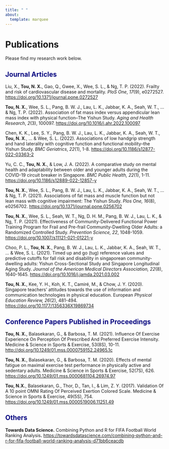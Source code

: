 ```yaml
---
title: " "
about:
  template: marquee
---
```


# **Publications**

Please find my research work below.

## [Journal Articles]{style="color: navy"}

Liu, X., **Tou, N. X.**, Gao, Q., Gwee, X., Wee, S. L., & Ng, T. P. (2022). Frailty and risk of cardiovascular disease and mortality. *PloS One*, *17*(9), e0272527. <https://doi.org/10.1371/journal.pone.0272527>

**Tou, N. X.**, Wee, S. L., Pang, B. W. J., Lau, L. K., Jabbar, K. A., Seah, W. T., \... & Ng, T. P. (2022). Association of fat mass index versus appendicular lean mass index with physical function--The Yishun Study. *Aging and Health Research*, *2*(3), 100097. <https://doi.org/10.1016/j.ahr.2022.100097>

Chen, K. K., Lee, S. Y., Pang, B. W. J., Lau, L. K., Jabbar, K. A., Seah, W. T., **Tou, N. X**., \... & Wee, S. L. (2022). Associations of low handgrip strength and hand laterality with cognitive function and functional mobility--the Yishun Study. *BMC Geriatrics*, *22*(1), 1-8. <https://doi.org/10.1186/s12877-022-03363-2>

Yu, C. C., **Tou, N. X.**, & Low, J. A. (2022). A comparative study on mental health and adaptability between older and younger adults during the COVID-19 circuit breaker in Singapore. *BMC Public Health, 22*(1), 1-11. <https://doi.org/10.1186/s12889-022-12857-y>

**Tou, N. X.**, Wee, S. L., Pang, B. W. J., Lau, L. K., Jabbar, K. A., Seah, W. T., \... & Ng, T. P. (2021). Associations of fat mass and muscle function but not lean mass with cognitive impairment: The Yishun Study. *Plos One, 16*(8), e0256702. <https://doi.org/10.1371/journal.pone.0256702>

**Tou, N. X.**, Wee, S. L., Seah, W. T., Ng, D. H. M., Pang, B. W. J., Lau, L. K., & Ng, T. P. (2021). Effectiveness of Community-Delivered Functional Power Training Program for Frail and Pre-frail Community-Dwelling Older Adults: a Randomized Controlled Study. *Prevention Science, 22*, 1048-1059. <https://doi.org/10.1007/s11121-021-01221-y>​

Choo, P. L., **Tou, N. X.**, Pang, B. W. J., Lau, L. K., Jabbar, K. A., Seah, W. T., \... & Wee, S. L. (2021). Timed up and go (tug) reference values and predictive cutoffs for fall risk and disability in singaporean community-dwelling adults: Yishun Cross-Sectional Study and Singapore Longitudinal Aging Study. *Journal of the American Medical Directors Association, 22*(8), 1640-1645. <https://doi.org/10.1016/j.jamda.2021.03.002>

​**Tou, N. X.**, Kee, Y. H., Koh, K. T., Camiré, M., & Chow, J. Y. (2020). Singapore teachers' attitudes towards the use of information and communication technologies in physical education. European *Physical Education Review, 26*(2), 481-494. [https://doi.org/10.1177/1356336X19869734](https://doi.org/10.1177%2F1356336X19869734)

## [Conference Papers Published in Proceedings]{style="color: navy"}

**Tou, N. X.**, Balasekaran, G., & Barbosa, T. M. (2021). Influence Of Exercise Experience On Perception Of Prescribed And Preferred Exercise Intensity. Medicine & Science in Sports & Exercise, 53(8S), 10-11. <http://doi.org/10.1249/01.mss.0000759152.24965.1c>

**Tou, N. X.**, Balasekaran, G., & Barbosa, T. M. (2020). Effects of mental fatigue on maximal exercise test performance in physically active and sedentary adults. Medicine & Science in Sports & Exercise, 52(7S), 626. <https://doi.org/10.1249/01.mss.0000681104.26974.97> 

**Tou, N.X.**, Balasekaran, G., Thor, D., Tan, I., & Lim, Z. Y. (2017). Validation Of A 10 point OMNI Rating Of Perceived Exertion Colored Scale. Medicine & Science in Sports & Exercise, 49(5S), 754. <https://doi.org/10.1249/01.mss.0000519006.11251.49>

## [Others]{style="color: navy"}

**Towards Data Science.** Combining Python and R for FIFA Football World Ranking Analysis**.** <https://towardsdatascience.com/combining-python-and-r-for-fifa-football-world-ranking-analysis-d71bb6ceacdb>
